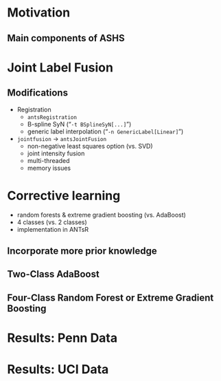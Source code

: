
# Motivation

<!--

* Difficult to run
* What is the effect of the heuristics?
* Does not use the the latest technology.
* What about all the T1 data?

-->

## Main components of ASHS

\centering
\includegraphics[width=0.85 \textwidth]{../Figures/ashs.png}

# Joint Label Fusion

## Modifications

* Registration
    * ``antsRegistration``
    * B-spline SyN ("``-t BSplineSyN[...]``")
    * generic label interpolation  ("``-n GenericLabel[Linear]``")
* ``jointfusion`` $\rightarrow$ ``antsJointFusion``
    * non-negative least squares option (vs. SVD)
    * joint intensity fusion
    * multi-threaded
    * memory issues

# Corrective learning

* random forests & extreme gradient boosting (vs. AdaBoost)
* 4 classes (vs. 2 classes)
* implementation in ANTsR


## Incorporate more prior knowledge

\centering
\includegraphics[width=0.85 \textwidth]{../Figures/correctiveLearning001.png}

## Two-Class AdaBoost

\centering
\includegraphics[width=0.85 \textwidth]{../Figures/correctiveLearning002.png}

## Four-Class Random Forest or Extreme Gradient Boosting

\centering
\includegraphics[width=0.85 \textwidth]{../Figures/correctiveLearning003.png}

# Results:  Penn Data

# Results:  UCI Data


